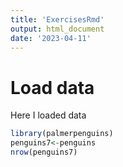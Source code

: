 ```yaml
---
title: 'ExercisesRmd'
output: html_document
date: '2023-04-11'
---
```


# Load data

Here I loaded data

```r
library(palmerpenguins)
penguins7<-penguins
nrow(penguins7) 
```
